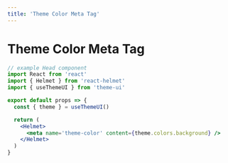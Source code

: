 ```yaml
---
title: 'Theme Color Meta Tag'
---
```


# Theme Color Meta Tag

```jsx
// example Head component
import React from 'react'
import { Helmet } from 'react-helmet'
import { useThemeUI } from 'theme-ui'

export default props => {
  const { theme } = useThemeUI()

  return (
    <Helmet>
      <meta name='theme-color' content={theme.colors.background} />
    </Helmet>
  )
}
```

